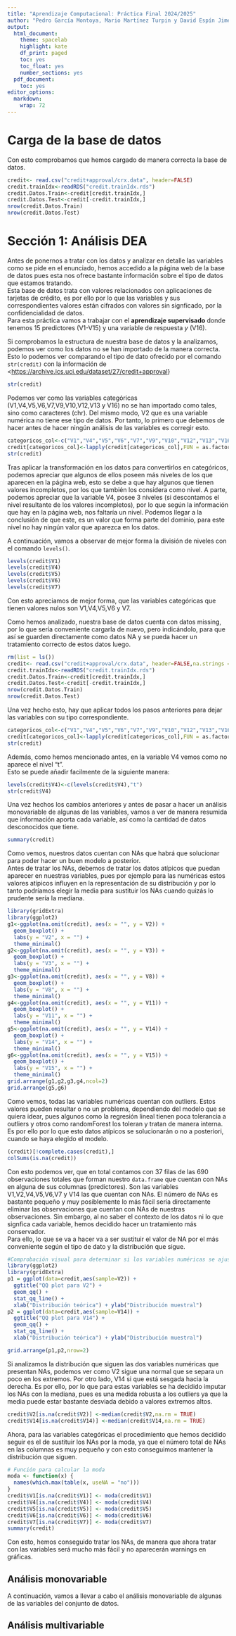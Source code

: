 ```yaml
---
title: "Aprendizaje Computacional: Práctica Final 2024/2025"
author: "Pedro García Montoya, Mario Martínez Turpin y David Espín Jiménez"
output:
  html_document:
    theme: spacelab
    highlight: kate
    df_print: paged
    toc: yes
    toc_float: yes
    number_sections: yes
  pdf_document:
    toc: yes
editor_options:
  markdown:
    wrap: 72
---
```


# Carga de la base de datos

Con esto comprobamos que hemos cargado de manera correcta la base de
datos.


```r
credit<- read.csv("credit+approval/crx.data", header=FALSE)
credit.trainIdx<-readRDS("credit.trainIdx.rds")
credit.Datos.Train<-credit[credit.trainIdx,]
credit.Datos.Test<-credit[-credit.trainIdx,]
nrow(credit.Datos.Train)
nrow(credit.Datos.Test)
```

# Sección 1: Análisis DEA

Antes de ponernos a tratar con los datos y analizar en detalle las
variables como se pide en el enunciado, hemos accedido a la página web
de la base de datos pues esta nos ofrece bastante información sobre el
tipo de datos que estamos tratando.\
Esta base de datos trata con valores relacionados con aplicaciones de
tarjetas de crédito, es por ello por lo que las variables y sus
correspondientes valores están cifrados con valores sin signficado, por
la confidencialidad de datos.\
Para esta práctica vamos a trabajar con el **aprendizaje supervisado**
donde tenemos 15 predictores (V1-V15) y una variable de respuesta $y$
(V16).

Si comprobamos la estructura de nuestra base de datos y la analizamos,
podemos ver como los datos no se han importado de la manera correcta.
Esto lo podemos ver comparando el tipo de dato ofrecido por el comando
`str(credit)` con la información de
\<<https://archive.ics.uci.edu/dataset/27/credit+approval>}

```r
str(credit)
```

Podemos ver como las variables categóricas
(V1,V4,V5,V6,V7,V9,V10,V12,V13 y V16) no se han importado como tales,
sino como caracteres (chr). Del mismo modo, V2 que es una variable
numérica no tiene ese tipo de datos. Por tanto, lo primero que debemos
de hacer antes de hacer ningún análisis de las variables es corregir
esto.

```r
categoricos_col<-c("V1","V4","V5","V6","V7","V9","V10","V12","V13","V16")
credit[categoricos_col]<-lapply(credit[categoricos_col],FUN = as.factor)
str(credit)
```

Tras aplicar la transformación en los datos para convertirlos en
categóricos, podemos apreciar que algunos de ellos poseen más niveles de
los que aparecen en la página web, esto se debe a que hay algunos que
tienen valores incompletos, por los que también los considera como
nivel. A parte, podemos apreciar que la variable V4, posee 3 niveles (si
descontamos el nivel resultante de los valores incompletos), por lo que
según la información que hay en la página web, nos faltaría un nivel.
Podemos llegar a la conclusión de que este, es un valor que forma parte
del dominio, para este nivel no hay ningún valor que aparezca en los
datos.

A continuación, vamos a observar de mejor forma la división de niveles
con el comando `levels()`.

```r
levels(credit$V1)
levels(credit$V4)
levels(credit$V5)
levels(credit$V6)
levels(credit$V7)


```

Con esto apreciamos de mejor forma, que las variables categóricas que
tienen valores nulos son V1,V4,V5,V6 y V7.


Como hemos analizado, nuestra base de datos cuenta con datos missing, por lo que sería conveniente cargarla de nuevo, pero indicándolo, para que así se guarden directamente como datos NA y se pueda hacer un tratamiento correcto de estos datos luego. 
```r
rm(list = ls())
credit<- read.csv("credit+approval/crx.data", header=FALSE,na.strings = "?")
credit.trainIdx<-readRDS("credit.trainIdx.rds")
credit.Datos.Train<-credit[credit.trainIdx,]
credit.Datos.Test<-credit[-credit.trainIdx,]
nrow(credit.Datos.Train)
nrow(credit.Datos.Test)
```

Una vez hecho esto, hay que aplicar todos los pasos anteriores para dejar las variables con su tipo correspondiente. 
```r
categoricos_col<-c("V1","V4","V5","V6","V7","V9","V10","V12","V13","V16")
credit[categoricos_col]<-lapply(credit[categoricos_col],FUN = as.factor)
str(credit)
```

Además, como hemos mencionado antes, en la variable V4 vemos como no aparece el nivel "t".\
Esto se puede añadir facilmente de la siguiente manera:

```r
levels(credit$V4)<-c(levels(credit$V4),"t")
str(credit$V4)
```



Una vez hechos los cambios anteriores y antes de pasar a hacer un análisis monovariable de algunas de las variables, vamos a ver de manera resumida que información aporta cada variable, así como la cantidad de datos desconocidos que tiene. 
```r
summary(credit)
```
Como vemos, nuestros datos cuentan con NAs que habrá que solucionar para poder hacer un buen modelo a posterior.\
Antes de tratar los NAs, debemos de tratar los datos atípicos que puedan aparecer en nuestras variables, pues por ejemplo para las numéricas estos valores atípicos influyen en la representación de su distribución y por lo tanto podríamos elegir la media para sustituir los NAs cuando quizás lo prudente sería la mediana. 

```r
library(gridExtra)
library(ggplot2)
g1<-ggplot(na.omit(credit), aes(x = "", y = V2)) + 
  geom_boxplot() +
  labs(y = "V2", x = "") +
  theme_minimal()
g2<-ggplot(na.omit(credit), aes(x = "", y = V3)) + 
  geom_boxplot() +
  labs(y = "V3", x = "") +
  theme_minimal()
g3<-ggplot(na.omit(credit), aes(x = "", y = V8)) + 
  geom_boxplot() +
  labs(y = "V8", x = "") +
  theme_minimal()
g4<-ggplot(na.omit(credit), aes(x = "", y = V11)) + 
  geom_boxplot() +
  labs(y = "V11", x = "") +
  theme_minimal()
g5<-ggplot(na.omit(credit), aes(x = "", y = V14)) + 
  geom_boxplot() +
  labs(y = "V14", x = "") +
  theme_minimal()
g6<-ggplot(na.omit(credit), aes(x = "", y = V15)) + 
  geom_boxplot() +
  labs(y = "V15", x = "") +
  theme_minimal()
grid.arrange(g1,g2,g3,g4,ncol=2)
grid.arrange(g5,g6)
```
Como vemos, todas las variables numéricas cuentan con outliers. Estos valores pueden resultar o no un problema, dependiendo del modelo que se quiera idear, pues algunos como la regresión lineal tienen poca tolerancia a outliers y otros como randomForest los toleran y tratan de manera interna.\
Es por ello por lo que esto datos atípicos se solucionarán o no a posteriori, cuando se haya elegido el modelo. 

```r
(credit)[!complete.cases(credit),]
colSums(is.na(credit))

```
Con esto podemos ver, que en total contamos con 37 filas de las 690 observaciones totales que forman nuestro `data.frame` que cuentan con NAs en alguna de sus columnas (predictores). 
Son las variables V1,V2,V4,V5,V6,V7 y V14 las que cuentan con NAs. 
El número de NAs es bastante pequeño y muy posiblemente lo más fácil sería directamente eliminar las observaciones que cuentan con NAs de nuestras observaciones. Sin embargo, al no saber el contexto de los datos ni lo que signfica cada variable, hemos decidido hacer un tratamiento más conservador.\
Para ello, lo que se va a hacer va a ser sustituir el valor de NA por el más conveniente según el tipo de dato y la distribución que sigue. 
```r
#Comprobación visual para determinar si los variables numéricas se ajustan a una normal
library(ggplot2)
library(gridExtra)
p1 = ggplot(data=credit,aes(sample=V2)) +
  ggtitle("QQ plot para V2") +
  geom_qq() + 
  stat_qq_line() + 
  xlab("Distribución teórica") + ylab("Distribución muestral")
p2 = ggplot(data=credit,aes(sample=V14)) +
  ggtitle("QQ plot para V14") +
  geom_qq() + 
  stat_qq_line() + 
  xlab("Distribución teórica") + ylab("Distribución muestral")

grid.arrange(p1,p2,nrow=2)
```

Si analizamos la distribución que siguen las dos variables numéricas que presentan NAs, podemos ver como V2 sigue una normal que se separa un poco en los extremos. Por otro lado, V14 si que está sesgada hacia la derecha. 
Es por ello, por lo que para estas variables se ha decidido imputar los NAs con la mediana, pues es una medida robusta a los outliers ya que la media puede estar bastante desviada debido a valores extremos altos. 
```r
credit$V2[is.na(credit$V2)] <-median(credit$V2,na.rm = TRUE)
credit$V14[is.na(credit$V14)] <-median(credit$V14,na.rm = TRUE)
```
Ahora, para las variables categóricas el procedimiento que hemos decidido seguir es el de sustituir los NAs por la moda, ya que el número total de NAs en las columnas es muy pequeño y con esto conseguimos mantener la distribución que siguen. 
```r
# Función para calcular la moda
moda <- function(x) {
  names(which.max(table(x, useNA = "no")))  
}
credit$V1[is.na(credit$V1)] <- moda(credit$V1)
credit$V4[is.na(credit$V4)] <- moda(credit$V4)
credit$V5[is.na(credit$V5)] <- moda(credit$V5)
credit$V6[is.na(credit$V6)] <- moda(credit$V6)
credit$V7[is.na(credit$V7)] <- moda(credit$V7)
summary(credit)
```
Con esto, hemos conseguido tratar los NAs, de manera que ahora tratar con las variables será mucho más fácil y no aparecerán warnings en gráficas.

## Análisis monovariable

A continuación, vamos a llevar a cabo el análisis monovariable de algunas de las variables del conjunto de datos.



## Análisis multivariable